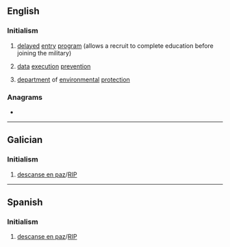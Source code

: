 {{also|dep|dép|dep.|đẹp}}
==English==

===Initialism===
{{rfc-header|Initialism}}
{{en-initialism}}

# {{lb|en|US|military}} [[delayed]] [[entry]] [[program]] (allows a recruit to complete education before joining the military)
# {{lb|en|computing}} [[data]] [[execution]] [[prevention]]
# [[department]] of [[environmental]] [[protection]]

===Anagrams===
* {{anagrams|en|DPE|EDP|EPD|PDE|PED|pde|ped}}

----

==Galician==

===Initialism===
{{rfc-header|Initialism}}
{{head|gl|initialism}}

# [[descanse en paz]]/[[RIP]]

----

==Spanish==

===Initialism===
{{rfc-header|Initialism}}
{{head|es|initialism}}

# [[descanse en paz]]/[[RIP]]